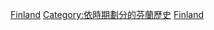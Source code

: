 {{Portal|芬蘭}}
{{Commons category|Centuries in Finland}}

[[Category:各世紀各國|Finland]]
[[Category:依時期劃分的芬蘭歷史|Category:依時期劃分的芬蘭歷史]]
[[Category:各世紀歐洲|Finland]]